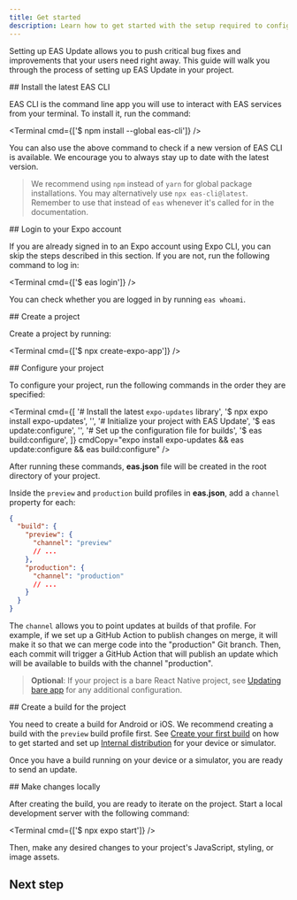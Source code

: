 ```yaml
---
title: Get started
description: Learn how to get started with the setup required to configure and use EAS Update in your project.
---
```



Setting up EAS Update allows you to push critical bug fixes and improvements that your users need right away. This guide will walk you through the process of setting up EAS Update in your project.

<Step label="1">
## Install the latest EAS CLI

EAS CLI is the command line app you will use to interact with EAS services from your terminal. To install it, run the command:

<Terminal cmd={['$ npm install --global eas-cli']} />

You can also use the above command to check if a new version of EAS CLI is available. We encourage you to always stay up to date with the latest version.

> We recommend using `npm` instead of `yarn` for global package installations. You may alternatively use `npx eas-cli@latest`. Remember to use that instead of `eas` whenever it's called for in the documentation.

</Step>

<Step label="2">
## Login to your Expo account

If you are already signed in to an Expo account using Expo CLI, you can skip the steps described in this section. If you are not, run the following command to log in:

<Terminal cmd={['$ eas login']} />

You can check whether you are logged in by running `eas whoami`.

</Step>

<Step label="3">
## Create a project

Create a project by running:

<Terminal cmd={['$ npx create-expo-app']} />
</Step>

<Step label="4">
## Configure your project

To configure your project, run the following commands in the order they are specified:

<Terminal
  cmd={[
    '# Install the latest `expo-updates` library',
    '$ npx expo install expo-updates',
    '',
    '# Initialize your project with EAS Update',
    '$ eas update:configure',
    '',
    '# Set up the configuration file for builds',
    '$ eas build:configure',
  ]}
  cmdCopy="expo install expo-updates && eas update:configure && eas build:configure"
/>

After running these commands, **eas.json** file will be created in the root directory of your project.

Inside the `preview` and `production` build profiles in **eas.json**, add a `channel` property for each:

```json eas.json
{
  "build": {
    "preview": {
      "channel": "preview"
      // ...
    },
    "production": {
      "channel": "production"
      // ...
    }
  }
}
```

The `channel` allows you to point updates at builds of that profile. For example, if we set up a GitHub Action to publish changes on merge, it will make it so that we can merge code into the "production" Git branch. Then, each commit will trigger a GitHub Action that will publish an update which will be available to builds with the channel "production".

> **Optional**: If your project is a bare React Native project, see [Updating bare app](/eas-update/updating-your-app/) for any additional configuration.

</Step>

<Step label="5">
## Create a build for the project

You need to create a build for Android or iOS. We recommend creating a build with the `preview` build profile first. See [Create your first build](/build/setup/) on how to get started and set up [Internal distribution](/build/internal-distribution/#setting-up-internal-distribution) for your device or simulator.

Once you have a build running on your device or a simulator, you are ready to send an update.

</Step>

<Step label="6">
## Make changes locally

After creating the build, you are ready to iterate on the project. Start a local development server with the following command:

<Terminal cmd={['$ npx expo start']} />

Then, make any desired changes to your project's JavaScript, styling, or image assets.

</Step>

## Next step

<BoxLink
  title="Publish an update"
  description="Learn how to publish an update to a specific branch with EAS Update."
  href="/eas-update/publish/"
  Icon={LayersTwo02Icon}
/>
